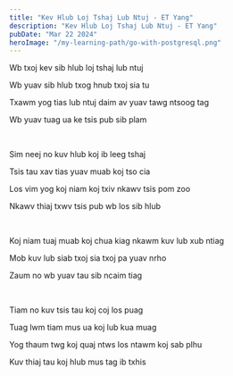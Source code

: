 ```yaml
---
title: "Kev Hlub Loj Tshaj Lub Ntuj - ET Yang"
description: "Kev Hlub Loj Tshaj Lub Ntuj - ET Yang"
pubDate: "Mar 22 2024"
heroImage: "/my-learning-path/go-with-postgresql.png"
---
```


Wb txoj kev sib hlub loj tshaj lub ntuj

Wb yuav sib hlub txog hnub txoj sia tu

Txawm yog tias lub ntuj daim av yuav tawg ntsoog tag

Wb yuav tuag ua ke tsis pub sib plam

<br />

Sim neej no kuv hlub koj ib leeg tshaj

Tsis tau xav tias yuav muab koj tso cia

Los vim yog koj niam koj txiv nkawv tsis pom zoo

Nkawv thiaj txwv tsis pub wb los sib hlub

<br />

Koj niam tuaj muab koj chua kiag nkawm kuv lub xub ntiag

Mob kuv lub siab txoj sia txoj pa yuav nrho

Zaum no wb yuav tau sib ncaim tiag

<br />

Tiam no kuv tsis tau koj coj los puag

Tuag lwm tiam mus ua koj lub kua muag

Yog thaum twg koj quaj ntws los ntawm koj sab plhu

Kuv thiaj tau koj hlub mus tag ib txhis
